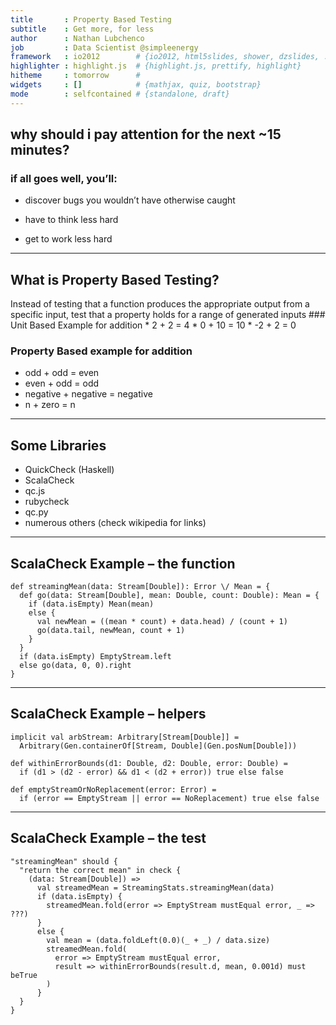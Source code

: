 ```yaml
---
title       : Property Based Testing
subtitle    : Get more, for less
author      : Nathan Lubchenco
job         : Data Scientist @simpleenergy
framework   : io2012        # {io2012, html5slides, shower, dzslides, ...}
highlighter : highlight.js  # {highlight.js, prettify, highlight}
hitheme     : tomorrow      # 
widgets     : []            # {mathjax, quiz, bootstrap}
mode        : selfcontained # {standalone, draft}
---
```

## why should i pay attention for the next ~15 minutes?

### if all goes well, you'll:

* discover bugs you wouldn't have otherwise caught

* have to think less hard

* get to work less hard

---

## What is Property Based Testing?
Instead of testing that a function produces the appropriate output from a specific input, test that a property holds for a range of generated inputs
### Unit Based Example for addition
* 2 + 2 = 4
* 0 + 10 = 10
* -2 + 2 = 0

### Property Based example for addition
* odd + odd = even
* even + odd = odd
* negative + negative = negative
* n + zero = n

---

## Some Libraries

* QuickCheck (Haskell)
* ScalaCheck
* qc.js 
* rubycheck
* qc.py
* numerous others (check wikipedia for links)

---

## ScalaCheck Example -- the function

    def streamingMean(data: Stream[Double]): Error \/ Mean = {
      def go(data: Stream[Double], mean: Double, count: Double): Mean = {
        if (data.isEmpty) Mean(mean)
        else {
          val newMean = ((mean * count) + data.head) / (count + 1)
          go(data.tail, newMean, count + 1)
        }
      }
      if (data.isEmpty) EmptyStream.left
      else go(data, 0, 0).right
    }

---

## ScalaCheck Example -- helpers

    implicit val arbStream: Arbitrary[Stream[Double]] = 
      Arbitrary(Gen.containerOf[Stream, Double](Gen.posNum[Double]))
  
    def withinErrorBounds(d1: Double, d2: Double, error: Double) = 
      if (d1 > (d2 - error) && d1 < (d2 + error)) true else false

    def emptyStreamOrNoReplacement(error: Error) = 
      if (error == EmptyStream || error == NoReplacement) true else false

---

## ScalaCheck Example -- the test

    "streamingMean" should {
      "return the correct mean" in check {
        (data: Stream[Double]) =>
          val streamedMean = StreamingStats.streamingMean(data)
          if (data.isEmpty) {
            streamedMean.fold(error => EmptyStream mustEqual error, _ => ???)
          }
          else {
            val mean = (data.foldLeft(0.0)(_ + _) / data.size)
            streamedMean.fold(
              error => EmptyStream mustEqual error, 
              result => withinErrorBounds(result.d, mean, 0.001d) must beTrue
            )
          } 
      }
    }



